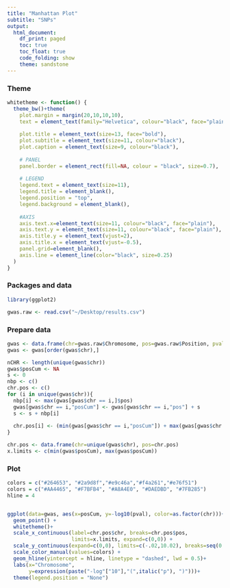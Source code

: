 ```yaml
---
title: "Manhattan Plot"
subtitle: "SNPs"
output:
  html_document:
    df_print: paged
    toc: true
    toc_float: true
    code_folding: show
    theme: sandstone
---
```





### Theme
```r
whitetheme <- function() {
  theme_bw()+theme(
    plot.margin = margin(20,10,10,10),
    text = element_text(family="Helvetica", colour="black", face="plain"),
    
    plot.title = element_text(size=13, face="bold"),
    plot.subtitle = element_text(size=11, colour="black"),
    plot.caption = element_text(size=9, colour="black"),
    
    # PANEL
    panel.border = element_rect(fill=NA, colour = "black", size=0.7),
    
    # LEGEND
    legend.text = element_text(size=11),
    legend.title = element_blank(),
    legend.position = "top",
    legend.background = element_blank(),
    
    #AXIS
    axis.text.x=element_text(size=11, colour="black", face="plain"),
    axis.text.y = element_text(size=11, colour="black", face="plain"),
    axis.title.y = element_text(vjust=2),
    axis.title.x = element_text(vjust=-0.5),
    panel.grid=element_blank(),
    axis.line = element_line(color="black", size=0.25)
  )
}


```


### Packages and data
```r
library(ggplot2)

gwas.raw <- read.csv("~/Desktop/results.csv")
```


### Prepare data
```r
gwas <- data.frame(chr=gwas.raw$Chromosome, pos=gwas.raw$Position, pval=gwas.raw$P.value)
gwas <- gwas[order(gwas$chr),]

nCHR <- length(unique(gwas$chr))
gwas$posCum <- NA
s <- 0
nbp <- c()
chr.pos <- c()
for (i in unique(gwas$chr)){
  nbp[i] <- max(gwas[gwas$chr == i,]$pos)
  gwas[gwas$chr == i,"posCum"] <- gwas[gwas$chr == i,"pos"] + s
  s <- s + nbp[i]
  
  chr.pos[i] <- (min(gwas[gwas$chr == i,"posCum"]) + max(gwas[gwas$chr == i,"posCum"])) / 2
}

chr.pos <- data.frame(chr=unique(gwas$chr), pos=chr.pos)
x.limits <- c(min(gwas$posCum), max(gwas$posCum))
```


### Plot
```r
colors = c("#264653", "#2a9d8f","#e9c46a","#f4a261","#e76f51")
colors = c("#AA4465", "#F7BFB4", "#A8A4E0", "#DAEDBD", "#7FB285")
hline = 4


ggplot(data=gwas, aes(x=posCum, y=-log10(pval), color=as.factor(chr)))+
  geom_point() +
  whitetheme()+
  scale_x_continuous(label=chr.pos$chr, breaks=chr.pos$pos, 
                     limits=x.limits, expand=c(0,0)) +
  scale_y_continuous(expand=c(0,0), limits=c(-.02,10.02), breaks=seq(0,10,1)) + 
  scale_color_manual(values=colors) +
  geom_hline(yintercept = hline, linetype = "dashed", lwd = 0.5)+
  labs(x="Chromosome",
       y=expression(paste("-log"["10"],"(",italic("p"), ")")))+
  theme(legend.position = "None")
```